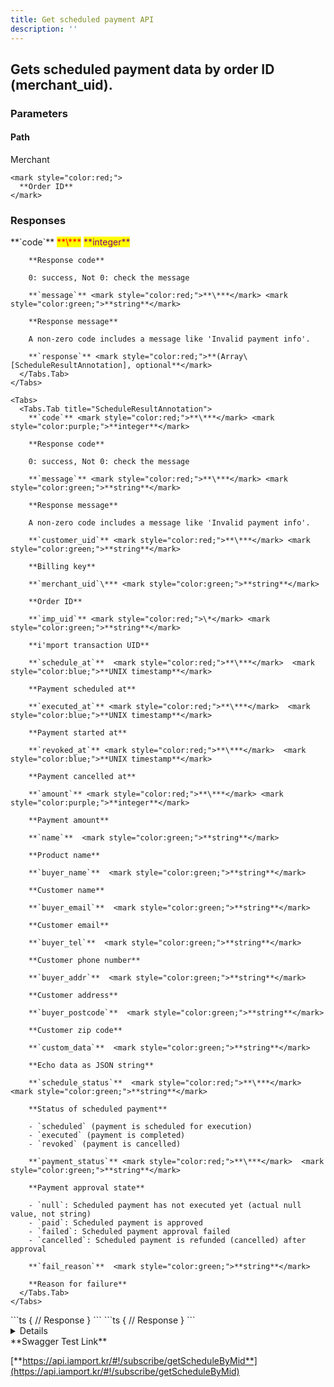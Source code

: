 ```yaml
---
title: Get scheduled payment API
description: ''
---
```



## Gets scheduled payment data by order ID (merchant\_uid).

<Swagger method="get" path="/subscribe/payments/schedule/{merchant_uid}" baseUrl="https://api.iamport.kr" summary="Gets scheduled payment data by order ID (merchant_uid).">
  <SwaggerDescription />

  ### Parameters

  #### Path

  <SwaggerParameter name="merchant_uid" type="String" required="true">
    Merchant

    <mark style="color:red;">
      **Order ID**
    </mark>
  </SwaggerParameter>

  ### Responses

  <SwaggerResponse status="200: OK" description="Success">
    <Tabs>
      <Tabs.Tab title="SingleScheduleResponse">
        **`code`** <mark style="color:red;">**\***</mark> <mark style="color:purple;">**integer**</mark>

        **Response code**

        0: success, Not 0: check the message

        **`message`** <mark style="color:red;">**\***</mark> <mark style="color:green;">**string**</mark>

        **Response message**

        A non-zero code includes a message like 'Invalid payment info'.

        **`response`** <mark style="color:red;">**(Array\[ScheduleResultAnnotation], optional**</mark>
      </Tabs.Tab>
    </Tabs>

    <Tabs>
      <Tabs.Tab title="ScheduleResultAnnotation">
        **`code`** <mark style="color:red;">**\***</mark> <mark style="color:purple;">**integer**</mark>

        **Response code**

        0: success, Not 0: check the message

        **`message`** <mark style="color:red;">**\***</mark> <mark style="color:green;">**string**</mark>

        **Response message**

        A non-zero code includes a message like 'Invalid payment info'.

        **`customer_uid`** <mark style="color:red;">**\***</mark> <mark style="color:green;">**string**</mark>

        **Billing key**

        **`merchant_uid`\*** <mark style="color:green;">**string**</mark>

        **Order ID**

        **`imp_uid`** <mark style="color:red;">\*</mark> <mark style="color:green;">**string**</mark>

        **i'mport transaction UID**

        **`schedule_at`**  <mark style="color:red;">**\***</mark>  <mark style="color:blue;">**UNIX timestamp**</mark>

        **Payment scheduled at**

        **`executed_at`** <mark style="color:red;">**\***</mark>  <mark style="color:blue;">**UNIX timestamp**</mark>

        **Payment started at**

        **`revoked_at`** <mark style="color:red;">**\***</mark>  <mark style="color:blue;">**UNIX timestamp**</mark>

        **Payment cancelled at**

        **`amount`** <mark style="color:red;">**\***</mark> <mark style="color:purple;">**integer**</mark>

        **Payment amount**

        **`name`**  <mark style="color:green;">**string**</mark>

        **Product name**

        **`buyer_name`**  <mark style="color:green;">**string**</mark>

        **Customer name**

        **`buyer_email`**  <mark style="color:green;">**string**</mark>

        **Customer email**

        **`buyer_tel`**  <mark style="color:green;">**string**</mark>

        **Customer phone number**

        **`buyer_addr`**  <mark style="color:green;">**string**</mark>

        **Customer address**

        **`buyer_postcode`**  <mark style="color:green;">**string**</mark>

        **Customer zip code**

        **`custom_data`**  <mark style="color:green;">**string**</mark>

        **Echo data as JSON string**

        **`schedule_status`**  <mark style="color:red;">**\***</mark>  <mark style="color:green;">**string**</mark>

        **Status of scheduled payment**

        - `scheduled` (payment is scheduled for execution)
        - `executed` (payment is completed)
        - `revoked` (payment is cancelled)

        **`payment_status`** <mark style="color:red;">**\***</mark>  <mark style="color:green;">**string**</mark>

        **Payment approval state**

        - `null`: Scheduled payment has not executed yet (actual null value, not string)
        - `paid`: Scheduled payment is approved
        - `failed`: Scheduled payment approval failed
        - `cancelled`: Scheduled payment is refunded (cancelled) after approval

        **`fail_reason`**  <mark style="color:green;">**string**</mark>

        **Reason for failure**
      </Tabs.Tab>
    </Tabs>
  </SwaggerResponse>

  <SwaggerResponse status="401: Unauthorized" description="Missing or invalid access token">
    ```ts
    {
      // Response
    }
    ```
  </SwaggerResponse>

  <SwaggerResponse status="404: Not Found" description="Result not found">
    ```ts
    {
      // Response
    }
    ```
  </SwaggerResponse>
</Swagger>

<Details>
  <Details.Summary>Response Model Schema</Details.Summary>

  <Details.Content>
    ```json
    {
      "code": 0,
      "message": "string",
      "response": [
        {
          "customer_uid": "string",
          "merchant_uid": "string",
          "imp_uid": "string",
          "schedule_at": "0",
          "executed_at": "0",
          "revoked_at": "0",
          "amount": 0,
          "name": "string",
          "buyer_name": "string",
          "buyer_email": "string",
          "buyer_tel": "string",
          "buyer_addr": "string",
          "buyer_postcode": "string",
          "custom_data": "string",
          "schedule_status": "scheduled",
          "payment_status": "paid",
          "fail_reason": "string"
        }
      ]
    }
    ```
  </Details.Content>
</Details>

<Hint style="success">
  **Swagger Test Link**

  [**https://api.iamport.kr/#!/subscribe/getScheduleByMid**](https://api.iamport.kr/#!/subscribe/getScheduleByMid)
</Hint>
